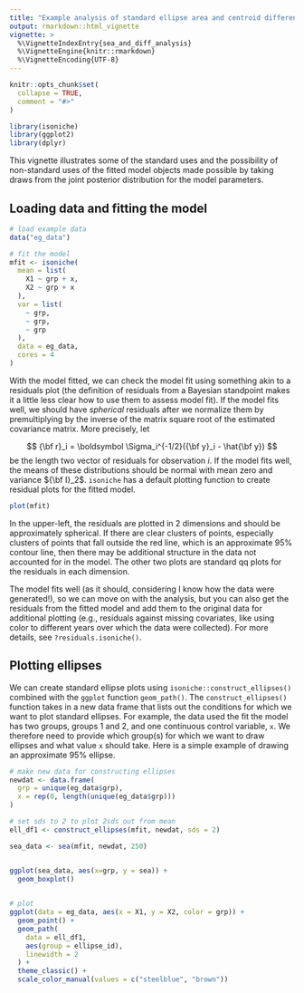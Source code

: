 ```yaml
---
title: "Example analysis of standard ellipse area and centroid differences"
output: rmarkdown::html_vignette
vignette: >
  %\VignetteIndexEntry{sea_and_diff_analysis}
  %\VignetteEngine{knitr::rmarkdown}
  %\VignetteEncoding{UTF-8}
---
```


```r
knitr::opts_chunk$set(
  collapse = TRUE,
  comment = "#>"
)
```

```r
library(isoniche)
library(ggplot2)
library(dplyr)
```

This vignette illustrates some of the standard uses and the possibility of non-standard uses of the fitted model objects made possible by taking draws from the joint posterior distribution for the model parameters.

## Loading data and fitting the model

```r
# load example data
data("eg_data")

# fit the model
mfit <- isoniche(
  mean = list(
    X1 ~ grp + x,
    X2 ~ grp + x
  ),
  var = list(
    ~ grp,
    ~ grp,
    ~ grp
  ),
  data = eg_data,
  cores = 4
)
```

With the model fitted, we can check the model fit using something akin to a residuals plot (the definition of residuals from a Bayesian standpoint makes it a little less clear how to use them to assess model fit). If the model fits well, we should have *spherical* residuals after we normalize them by premultiplying by the inverse of the matrix square root of the estimated covariance matrix. More precisely, let

$$
{\bf r}_i = \boldsymbol \Sigma_i^{-1/2}({\bf y}_i - \hat{\bf y})
$$
be the length two vector of residuals for observation $i$. If the model fits well, the means of these distributions should be normal with mean zero and variance ${\bf I}_2$. `isoniche` has a default plotting function to create residual plots for the fitted model.

```r
plot(mfit)
```

In the upper-left, the residuals are plotted in 2 dimensions and should be approximately spherical. If there are clear clusters of points, especially clusters of points that fall outside the red line, which is an approximate 95\% contour line, then there may be additional structure in the data not accounted for in the model. The other two plots are standard qq plots for the residuals in each dimension.

The model fits well (as it should, considering I know how the data were generated!), so we can move on with the analysis, but you can also get the residuals from the fitted model and add them to the original data for additional plotting (e.g., residuals against missing covariates, like using color to different years over which the data were collected). For more details, see `?residuals.isoniche()`.

## Plotting ellipses

We can create standard ellipse plots using `isoniche::construct_ellipses()` combined with the `ggplot` function `geom_path()`. The `construct_ellipses()` function takes in a new data frame that lists out the conditions for which we want to plot standard ellipses. For example, the data used the fit the model has two groups, groups 1 and 2, and one continuous control variable, `x`. We therefore need to provide which group(s) for which we want to draw ellipses and what value `x` should take. Here is a simple example of drawing an approximate 95% ellipse.

```r
# make new data for constructing ellipses
newdat <- data.frame(
  grp = unique(eg_data$grp),
  x = rep(0, length(unique(eg_data$grp)))
)

# set sds to 2 to plot 2sds out from mean
ell_df1 <- construct_ellipses(mfit, newdat, sds = 2)

sea_data <- sea(mfit, newdat, 250)


ggplot(sea_data, aes(x=grp, y = sea)) +
  geom_boxplot()
  

# plot
ggplot(data = eg_data, aes(x = X1, y = X2, color = grp)) +
  geom_point() +
  geom_path(
    data = ell_df1,
    aes(group = ellipse_id),
    linewidth = 2
  ) +
  theme_classic() +
  scale_color_manual(values = c("steelblue", "brown"))

```








